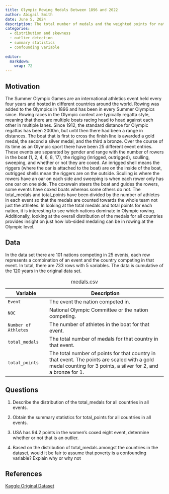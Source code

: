 ```yaml
---
title: Olympic Rowing Medals Between 1896 and 2022
author: Abigail Smith
date: June 5, 2024
description: The total number of medals and the weighted points for nations competing in rowing events in the Summer Olympic Games between 1896 and 2022. 
categories:
  - distribution and skewness
  - outlier detection
  - summary statistics
  - confounding variable
  
editor: 
  markdown: 
    wrap: 72
---
```

## Motivation

The Summer Olympic Games are an international athletics event held every four years and hosted in different countries around the world. Rowing was added to the Olympics in 1896 and has been in every Summer Olympics since. Rowing races in the Olympic context are typically regatta style, meaning that there are multiple boats racing head to head against each other in multiple lanes. Since 1912, the standard distance for Olympic regattas has been 2000m, but until then there had been a range in distances. The boat that is first to cross the finish line is awarded a gold medal, the second a silver medal, and the third a bronze. Over the course of its time as an Olympic sport there have been 25 different event entries. These events are separated by gender and range with the number of rowers in the boat (1, 2, 4, 6, 8, 17), the rigging (inrigged, outrigged), sculling, sweeping, and whether or not they are coxed. An inrigged shell means the riggers (where the oar is attached to the boat) are on the inside of the boat, outrigged shells mean the riggers are on the outside. Sculling is where the rowers have an oar on each side and sweeping is when each rower only has one oar on one side. The coxswain steers the boat and guides the rowers, some events have coxed boats whereas some others do not. The total_medals and total_points have been divided by the number of athletes in each event so that the medals are counted towards the whole team not just the athletes. In looking at the total medals and total points for each nation, it is interesting to see which nations dominate in Olympic rowing. Additionally, looking at the overall distribution of the medals for all countries provides insight on just how lob-sided medaling can be in rowing at the Olympic level. 

## Data

In the data set there are 101 nations competing in 25 events, each row represents a combination of an event and the country competing in that event. In total, there are 733 rows with 5 variables. The data is cumulative of the 120 years in the original data set. 

| Variable | Description                                                                                                                |
|-------------------|-----------------------------------------------------|
| `Event` | The event the nation competed in. |
| `NOC` | National Olympic Committee or the nation competing. |
| `Number of Athletes`| The number of athletes in the boat for that event. |
| `total_medals` | The total number of medals for that country in that event. |
| `total_points` | The total number of points for that country in that event. The points are scaled with a gold medal counting for 3 points, a silver for 2, and a bronze for 1. |

: [medals.csv](medals.csv){target="_blank"}


## Questions

1.    Describe the distribution of the total_medals for all countries in all events.

2.    Obtain the summary statistics for total_points for all countries in all events. 

3.    USA has 94.2 points in the women's coxed eight event, determine whether or not that is an outlier. 

4.    Based on the distribution of total_medals amongst the countries in the dataset, would it be fair to assume that poverty is a confounding variable? Explain why or why not

## References

[Kaggle Original Dataset](https://www.kaggle.com/datasets/heesoo37/120-years-of-olympic-history-athletes-and-results?resource=download){target="_blank"}

